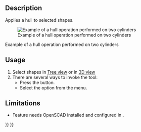 <languages/>
<translate>

<!--T:7-->
{{Docnav
|[[OpenSCAD_MeshBoolean|Mesh Boolean]]
|[[OpenSCAD_Minkowski|Minkowski]]
|[[OpenSCAD_Workbench|OpenSCAD]]
|IconL=OpenSCAD_MeshBoolean.svg
|IconR=OpenSCAD_Minkowski.svg
|IconC=Workbench_OpenSCAD.svg
}}

<!--T:1-->
{{GuiCommand
|Name=OpenSCAD Hull
|MenuLocation=OpenSCAD → Hull‏‎
|Workbenches=[[OpenSCAD_Workbench|OpenSCAD]]
}}

==Description== <!--T:13--> 

<!--T:2-->
Applies a hull to selected shapes.

<!--T:11-->
[[Image:Hull_example.jpg|Example of a hull operation performed on two cylinders]]

<!--T:12-->
Example of a hull operation performed on two cylinders

==Usage== <!--T:14--> 

<!--T:3-->
# Select shapes in [[Tree_view|Tree view]] or in [[3D_view|3D view]]
# There are several ways to invoke the tool:
#* Press the {{Button|[[Image:OpenSCAD_Hull.svg|16px]] [[OpenSCAD_Hull|Hull]]}} button.
#* Select the {{MenuCommand|OpenSCAD → [[Image:OpenSCAD_Hull.svg|16px]] Hull}} option from the menu.

==Limitations== <!--T:15--> 

<!--T:4-->
* Feature needs OpenSCAD installed and configured in {{MenuCommand|Edit → Preferences}}.


<!--T:8-->
{{Docnav
|[[OpenSCAD_MeshBoolean|Mesh Boolean]]
|[[OpenSCAD_Minkowski|Minkowski]]
|[[OpenSCAD_Workbench|OpenSCAD]]
|IconL=OpenSCAD_MeshBoolean.svg
|IconR=OpenSCAD_Minkowski.svg
|IconC=Workbench_OpenSCAD.svg
}}

</translate>
{{OpenSCAD_Tools_navi{{#translation:}}}}
{{Userdocnavi{{#translation:}}}}
